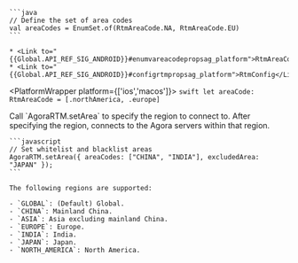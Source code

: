 <PlatformWrapper platform='android'>

    ```java
    // Define the set of area codes
    val areaCodes = EnumSet.of(RtmAreaCode.NA, RtmAreaCode.EU)  
    ```
    
    * <Link to="{{Global.API_REF_SIG_ANDROID}}#enumvareacodepropsag_platform">RtmAreaCode</Link>
    * <Link to="{{Global.API_REF_SIG_ANDROID}}#configrtmpropsag_platform">RtmConfig</Link>
        
</PlatformWrapper>

<PlatformWrapper platform={['ios','macos']}>
    ```swift
    let areaCode: RtmAreaCode = [.northAmerica, .europe]
    ```
    
</PlatformWrapper>

<PlatformWrapper platform='web'>    
    Call `AgoraRTM.setArea` to specify the region to connect to. After specifying the region,  <Vpd k="SDK" /> connects to the Agora servers within that region. 

    ```javascript
    // Set whitelist and blacklist areas
    AgoraRTM.setArea({ areaCodes: ["CHINA", "INDIA"], excludedArea: "JAPAN" });
    ```

    The following regions are supported:

    - `GLOBAL`: (Default) Global.
    - `CHINA`: Mainland China.
    - `ASIA`: Asia excluding mainland China.
    - `EUROPE`: Europe.
    - `INDIA`: India.
    - `JAPAN`: Japan.
    - `NORTH_AMERICA`: North America.

</PlatformWrapper>